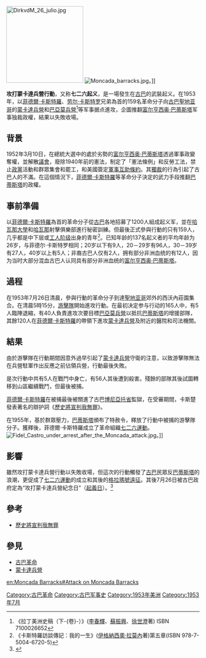 {{noteTA
|1=zh:卡斯特羅;zh-hans:卡斯特罗;zh-hk:卡斯特羅;zh-tw:卡斯楚;
}}
{{Infobox Military Conflict
|conflict=攻打蒙卡達兵營行動
| image             = 60 aniversario del asalto al Cuartel Moncada (9375788996).jpg
| image_size        = 300px
| caption           = 经过大规模翻新的蒙卡达兵营，2013年
|partof=[[古巴革命|古巴革命]]
|place= [[古巴|古巴]][[圣地亚哥·德·古巴|聖地亚哥]]
|date=1953年7月26日
|result= 政府军胜利，起义被镇压
| combatant1        = {{flagicon image|Flag of Cuba sky blue.svg}} [[古巴共和国|古巴共和国]]
| combatant2        = [[File:M-26-7.svg|22px]] [[七二六运动|七二六运动]]
| commander1        = {{flagicon image|Flag of Cuba sky blue.svg}} [[阿尔贝托·德尔·里奥·查维亚诺|阿尔贝托·德尔·里奥·查维亚诺]]
| commander2        = [[File:M-26-7.svg|22px]] [[菲德尔·卡斯特罗|菲德尔·卡斯特罗]]<br>[[File:M-26-7.svg|22px]] [[劳尔·卡斯特罗|劳尔·卡斯特罗]]<br>[[File:M-26-7.svg|22px]] [[阿贝尔·桑塔马里亚|阿贝尔·桑塔马里亚]]{{Executed}}
| strength1         = 400人
| strength2         = 135人<br><small>（另有24人在[[巴亚莫|巴亚莫]]）</small>
| casualties1       = 19人被杀<br>30人受伤
| casualties2       = 61人被杀<br>51人被捕
|}}
{{Campaignbox 古巴革命}}

[[File:DirkvdM_26_julio.jpg|200px]]
[[File:Moncada_barracks.jpg|thumb]]。]]

'''攻打蒙卡達兵營行動'''，又称'''七二六起义'''，是一場發生在[[古巴|古巴]]的武裝起义。在1953年，以[[菲德爾·卡斯特羅|菲德爾·卡斯特羅]]、[[劳尔·卡斯特罗|劳尔·卡斯特罗]]兄弟為首的159名革命分子向[[古巴|古巴]][[圣地亚哥·德·古巴|聖地亚哥]]的[[蒙卡達兵營|蒙卡達兵營]]和[[巴亞莫兵營|巴亞莫兵營]]<ref>《拉丁美洲史稿（下-{卷}-）》([[李春輝|李春輝]]、[[蘇振興|蘇振興]]、[[徐世澄|徐世澄]]著) ISBN 7100026652</ref>等军事据点進攻，企圖推翻[[富尔亨西奥·巴蒂斯塔|富尔亨西奥·巴蒂斯塔]]军事独裁政權，結果以失敗收場。

==背景==
1952年3月10日，在總統大選中的處於劣勢的[[富尔亨西奥·巴蒂斯塔|富尔亨西奥·巴蒂斯塔]]透過軍事政變奪權，並解散[[議會|議會]]，廢除1940年前的憲法，制定了「憲法條例」和反勞工法，禁止[[政黨|政黨]]活動和群眾集會和罷工，和美國簽定[[軍事互助條約|軍事互助條約]]。其[[獨裁|獨裁]]的行為引起了古巴人的不滿。在這個情況下，[[菲德爾·卡斯特羅|菲德爾·卡斯特羅]]等革命分子決定的武力手段推翻[[巴蒂斯塔|巴蒂斯塔]]的政權。

==事前準備==
以[[菲德爾·卡斯特羅|菲德爾·卡斯特羅]]為首的革命分子從[[古巴|古巴]]各地招募了1200人組成起义军，並在[[哈瓦那大學|哈瓦那大學]]和[[哈瓦那|哈瓦那]]射擊俱樂部進行秘密訓練。但最後正式參與行動的只有159人，几乎都是中下层或[[工人阶级|工人阶级]]出身的青年<ref>《卡斯特羅訪談傳記：我的一生》([[伊格納西奧·拉莫內|伊格納西奧·拉莫內]]著)第五章(ISBN 978-7-5004-6720-5)</ref>。已知年龄的137名起义者的平均年龄为26岁，与菲德尔·卡斯特罗相同；20岁以下有9人，20－29岁有96人，30－39岁有27人，40岁以上有5人；非裔古巴人仅有2人，拥有部分非洲血统的有12人，因为当时大部分混血古巴人认同具有部分非洲血统的[[富尔亨西奥·巴蒂斯塔|富尔亨西奥·巴蒂斯塔]]。

==過程==
在1953年7月26日清晨，參與行動的革命分子到達[[圣地亚哥·德·古巴|聖地亚哥]]郊外的西沃內莊園集合。在清晨5時15分，[[游擊隊|游擊隊]]開始進攻行動。在最初决定参与行动的165人中，有5人臨陣退縮，有40人負責進攻次要目標[[巴亞莫兵營|巴亞莫兵營]]以抵抗[[巴蒂斯塔|巴蒂斯塔]]的增援部隊，其餘120人在[[菲德爾·卡斯特羅|菲德爾·卡斯特羅]]的帶領下進攻[[蒙卡達兵營|蒙卡達兵營]]及附近的醫院和司法機關。

==結果==
由於游擊隊在行動期間因意外過早引起了[[蒙卡達兵營|蒙卡達兵營]]守衛的注意，以致游擊隊無法在兵營駐軍作出反應之前佔領兵營，行動最後失敗。

是次行動中共有5人在戰鬥中身亡，有56人其後遭到殺害。殘餘的部隊其後試圖轉移到山區繼續戰鬥，但最後被捕。

[[菲德爾·卡斯特羅|菲德爾·卡斯特羅]]在被捕最後被關進了古巴[[博尼亞托省|博尼亞托省]]監獄，在受審期間，卡斯楚發表著名的辯护詞《[[歷史將宣判我無罪|歷史將宣判我無罪]]》。

在1955年，基於群眾壓力，[[巴蒂斯塔|巴蒂斯塔]]頒布了特赦令，釋放了行動中被捕的游擊隊分子。獲釋後，菲德爾·卡斯特羅成立了革命組織[[七二六運動|七二六運動]]。
[[File:Fidel_Castro_under_arrest_after_the_Moncada_attack.jpg|thumb]]。]]

==影響==
雖然攻打蒙卡達兵營行動以失敗收場，但這次的行動觸發了[[古巴|古巴]]民眾反[[巴蒂斯塔|巴蒂斯塔]]的浪潮，更促成了[[七二六運動|七二六運動]]的成立和其後的[[格拉玛号|格拉瑪號遠征]]。其後7月26日被古巴政府定為“攻打蒙卡達兵營紀念日”（[[起義日|起義日]]）。<ref>{{Cite web |url=http://news.xinhuanet.com/ziliao/2002-06/23/content_453170.htm |title=古巴概況 |accessdate=2016-05-18 |archive-date=2016-04-15 |archive-url=https://web.archive.org/web/20160415105439/http://news.xinhuanet.com/ziliao/2002-06/23/content_453170.htm |dead-url=no }}</ref>

==參考==
{{reflist}}
*[http://www.marxists.org/history/cuba/archive/castro/1953/10/16.htm 歷史將宣判我無罪] {{Wayback|url=http://www.marxists.org/history/cuba/archive/castro/1953/10/16.htm |date=20060421192549 }}{{en icon}}

==參見==
*[[古巴革命|古巴革命]]
*[[蒙卡達兵營|蒙卡達兵營]]

[[Category:古巴革命|Category:古巴革命]]
[[Category:古巴军事史|Category:古巴军事史]]
[[Category:1953年美洲|Category:1953年美洲]]
[[Category:1953年7月|Category:1953年7月]]

[[en:Moncada_Barracks#Attack_on_Moncada_Barracks|en:Moncada Barracks#Attack on Moncada Barracks]]